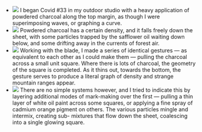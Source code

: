 - ![](/excerpts/33/Son7Rm3_01_6568_2048p.jpg)
  I began Covid #33 in my outdoor studio with a heavy application of powdered charcoal along the top margin, as though I were superimposing waves, or graphing a curve.
- ![](/excerpts/33/Son650_02_4880_2048p.jpg)
  Powdered charcoal has a certain density, and it falls freely down the sheet, with some particles trapped by the safflower oil waiting down below, and some drifting away in the currents of forest air.
- ![](/excerpts/33/Son7Rm3_01_6575_2048p.jpg)
  Working with the blade, I made a series of identical gestures — as equivalent to each other as I could make them — pulling the charcoal across a small unit square. Where there is lots of charcoal, the geometry of the square is completed. As it thins out, towards the bottom, the gesture serves to produce a literal graph of density and strange mountain ranges appear.
- ![](/excerpts/33/Son650_02_4880_2048p.jpg)
  There are no simple systems however, and I tried to indicate this by layering additional modes of mark-making over the first — pulling a thin layer of white oil paint across some squares, or applying a fine spray of cadmium orange pigment on others. The various particles mingle and intermix, creating sub- mixtures that flow down the sheet, coalescing into a single glowing square.
